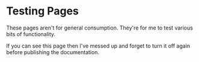 # Testing Pages

These pages aren't for general consumption.  They're for me to test various
bits of functionality.

If you can see this page then I've messed up and forget to turn it off again
before publishing the documentation.
